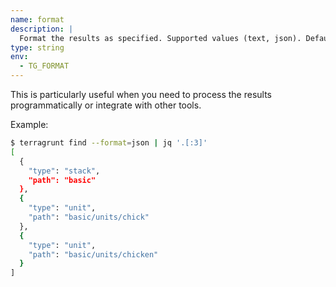 ```yaml
---
name: format
description: |
  Format the results as specified. Supported values (text, json). Default: text.
type: string
env:
  - TG_FORMAT
---
```


This is particularly useful when you need to process the results programmatically or integrate with other tools.

Example:

```bash
$ terragrunt find --format=json | jq '.[:3]'
[
  {
    "type": "stack",
    "path": "basic"
  },
  {
    "type": "unit",
    "path": "basic/units/chick"
  },
  {
    "type": "unit",
    "path": "basic/units/chicken"
  }
]
```
